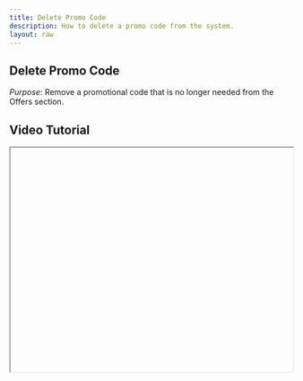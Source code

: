 ```yaml
---
title: Delete Promo Code
description: How to delete a promo code from the system.
layout: raw
---
```



<div className="mdx-content">

## Delete Promo Code

 

*Purpose*: Remove a promotional code that is no longer needed from the Offers section.

## Video Tutorial



<iframe
  width="100%"
  height="400"
  title="Delete Promo Code Tutorial"
  allowFullScreen
  className="rounded-lg"
/>

---

## Steps:



❶ **Navigate to Offers > Promo Code**  
Go to the **Offers** section in the left sidebar and select **Promo Code**.

❷ **Click the 3-dot Menu**  
For the promo code you wish to delete, click on the **3-dot menu** beside it.

❸ **Confirm Deletion**  
Select **Delete**, and confirm the action in the **pop-up prompt** to permanently remove the promo code.

---

**Tip for First-Time Users**:  
Be cautious before deleting a promo code, as this action cannot be undone.

<div className="space-y-4 mt-6">

<div className="my-10 border-t border-gray-200" />

## More questions about this


</div>
<div className="space-y-4 mt-6">
  <details className="bg-white rounded-md p-4 border border-gray-300">
  <summary
    className="font-medium text-base text-gray-900"
    style={{
      backgroundColor: 'transparent',
      outline: 'none',
      cursor: 'pointer',
      userSelect: 'none',
      listStyle: 'none',
    }}
  >Can I recover a deleted promo code?</summary>
   <p className="mt-2 text-sm text-gray-700">
      No, once deleted, a promo code cannot be recovered. You may need to recreate it manually.
    </p>
  </details>

  <details className="bg-white rounded-md p-4 border border-gray-300">
  <summary
    className="font-medium text-base text-gray-900"
    style={{
      backgroundColor: 'transparent',
      outline: 'none',
      cursor: 'pointer',
      userSelect: 'none',
      listStyle: 'none',
    }}
  >Will this affect existing bookings?</summary>
    <p className="mt-2 text-sm text-gray-700">
      If a client has already used the promo code for a booking, that booking remains unaffected.
    </p>
  </details>
</div>
</div>

---

<div className="space-y-4 mt-6">

<div className="my-10 border-t border-gray-200" />

<div className="mdx-content mt-10">

Was this article helpful?

<div style={{ display: 'flex', gap: '1rem' }}>
  <button style={{ padding: '0.5rem', borderRadius: '9999px', backgroundColor: '#f0f0f0' }}>
    👍
  </button>
  <button style={{ padding: '0.5rem', borderRadius: '9999px', backgroundColor: '#f0f0f0' }}>
    👎
  </button>
</div>
</div>

---
</div>
